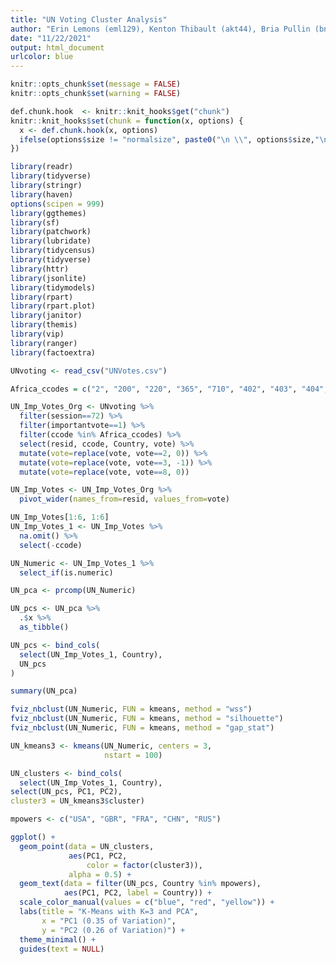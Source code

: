 ```yaml
---
title: "UN Voting Cluster Analysis"
author: "Erin Lemons (eml129), Kenton Thibault (akt44), Bria Pullin (bnp21)"
date: "11/22/2021"
output: html_document
urlcolor: blue
---
```

```r
knitr::opts_chunk$set(message = FALSE)
knitr::opts_chunk$set(warning = FALSE)
```

```r
def.chunk.hook  <- knitr::knit_hooks$get("chunk")
knitr::knit_hooks$set(chunk = function(x, options) {
  x <- def.chunk.hook(x, options)
  ifelse(options$size != "normalsize", paste0("\n \\", options$size,"\n\n", x, "\n\n \\normalsize"), x)
})

```

\begin{center}
\Huge{Foreign Military Education Networks and Influence in Africa Today}

\Huge{2017 UN Voting Cluster Analysis}
\end{center}

\vspace{0.1in}

```r
library(readr)
library(tidyverse)
library(stringr)
library(haven)
options(scipen = 999)
library(ggthemes)
library(sf)
library(patchwork)
library(lubridate)
library(tidycensus)
library(tidyverse)
library(httr)
library(jsonlite)
library(tidymodels)
library(rpart)
library(rpart.plot)
library(janitor)
library(themis)
library(vip)
library(ranger)
library(factoextra)
```

```r
UNvoting <- read_csv("UNVotes.csv")

Africa_ccodes = c("2", "200", "220", "365", "710", "402", "403", "404", "411", "420", "432", "433", "434", "435", "436", "437", "438", "439", "450", "451", "452", "461", "471", "475", "481", "482", "483", "484", "490", "500", "501", "510", "516", "517", "520", "522", "530", "531", "540", "541", "551", "552", "553", "560", "565", "570", "571", "572", "580", "581", "590", "591", "600", "615", "616", "620", "625", "626", "651")

UN_Imp_Votes_Org <- UNvoting %>%
  filter(session==72) %>%
  filter(importantvote==1) %>%
  filter(ccode %in% Africa_ccodes) %>%
  select(resid, ccode, Country, vote) %>%
  mutate(vote=replace(vote, vote==2, 0)) %>%
  mutate(vote=replace(vote, vote==3, -1)) %>%
  mutate(vote=replace(vote, vote==8, 0))

UN_Imp_Votes <- UN_Imp_Votes_Org %>%
  pivot_wider(names_from=resid, values_from=vote)
```

```r
UN_Imp_Votes[1:6, 1:6]
UN_Imp_Votes_1 <- UN_Imp_Votes %>%
  na.omit() %>%
  select(-ccode)

UN_Numeric <- UN_Imp_Votes_1 %>%
  select_if(is.numeric)

UN_pca <- prcomp(UN_Numeric)

UN_pcs <- UN_pca %>%
  .$x %>%
  as_tibble()

UN_pcs <- bind_cols(
  select(UN_Imp_Votes_1, Country),
  UN_pcs
)

summary(UN_pca)
```

```r
fviz_nbclust(UN_Numeric, FUN = kmeans, method = "wss")
fviz_nbclust(UN_Numeric, FUN = kmeans, method = "silhouette")
fviz_nbclust(UN_Numeric, FUN = kmeans, method = "gap_stat")

UN_kmeans3 <- kmeans(UN_Numeric, centers = 3, 
                     nstart = 100)

UN_clusters <- bind_cols(
  select(UN_Imp_Votes_1, Country),
select(UN_pcs, PC1, PC2),
cluster3 = UN_kmeans3$cluster)

mpowers <- c("USA", "GBR", "FRA", "CHN", "RUS")

ggplot() +
  geom_point(data = UN_clusters, 
             aes(PC1, PC2, 
                 color = factor(cluster3)),
             alpha = 0.5) +
  geom_text(data = filter(UN_pcs, Country %in% mpowers),
            aes(PC1, PC2, label = Country)) +
  scale_color_manual(values = c("blue", "red", "yellow")) +
  labs(title = "K-Means with K=3 and PCA",
       x = "PC1 (0.35 of Variation)",
       y = "PC2 (0.26 of Variation)") +
  theme_minimal() +
  guides(text = NULL)
```
